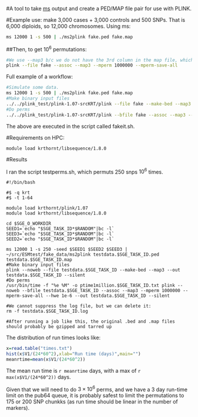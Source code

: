 #A tool to take [ms](http://home.uchicago.edu/rhudson1/source/mksamples.html) output and create a PED/MAP file pair for use with PLINK.

#Example use:  make 3,000 cases + 3,000 controls and 500 SNPs.  That is 6,000 diploids, so 12,000 chromosomes.  Using ms:

```sh
ms 12000 1 -s 500 | ./ms2plink fake.ped fake.map
```

##Then, to get $10^6$ permutations:

```sh
#We use --map3 b/c we do not have the 3rd column in the map file, which is position in cM.
plink --file fake --assoc --map3 --mperm 1000000 --mperm-save-all
```


Full example of a workflow:

```sh
#Simulate some data.
ms 12000 1 -s 500 | ./ms2plink fake.ped fake.map
#Make binary input files
../../plink_test/plink-1.07-srcKRT/plink --file fake --make-bed --map3 --out fake
#Do perms
../../plink_test/plink-1.07-srcKRT/plink --bfile fake --assoc --map3 --mperm 200000 --mperm-save-all --hwe 1e-6 --out fake
```

The above are executed in the script called fakeit.sh.


#Requirements on HPC:

```
module load krthornt/libsequence/1.8.0
```

#Results

I ran the script testperms.sh, which permuts 250 snps $10^6$ times.

```
#!/bin/bash

#$ -q krt
#$ -t 1-64

module load krthornt/plink/1.07
module load krthornt/libsequence/1.8.0

cd $SGE_O_WORKDIR
SEED1=`echo "$SGE_TASK_ID*$RANDOM"|bc -l`
SEED3=`echo "$SGE_TASK_ID*$RANDOM"|bc -l`
SEED2=`echo "$SGE_TASK_ID*$RANDOM"|bc -l`

ms 12000 1 -s 250 -seed $SEED1 $SEED2 $SEED3 | ~/src/ESMtest/fake_data/ms2plink testdata.$SGE_TASK_ID.ped testdata.$SGE_TASK_ID.map
#Make binary input files
plink --noweb --file testdata.$SGE_TASK_ID --make-bed --map3 --out testdata.$SGE_TASK_ID --silent
#Do perms
/usr/bin/time -f "%e %M" -o ptime1million.$SGE_TASK_ID.txt plink --noweb --bfile testdata.$SGE_TASK_ID --assoc --map3 --mperm 1000000 --mperm-save-all --hwe 1e-6 --out testdata.$SGE_TASK_ID --silent

#We cannot suppress the log file, but we can delete it:
rm -f testdata.$SGE_TASK_ID.log

#After running a job like this, the original .bed and .map files should probably be gzipped and tarred up
```

The distribution of run times looks like:

```r
x=read.table("times.txt")
hist(x$V1/(24*60^2),xlab="Run time (days)",main="")
meanrtime=mean(x$V1/(24*60^2))
```

The mean run time is `r meanrtime` days, with a max of `r max(x$V1/(24*60^2))` days.

Given that we will need to do $3 \times 10^6$ perms, and we have a 3 day run-time limit on the pub64 queue, it is probably safest to limit the permutations to 175 or 200 SNP chunkks (as run time should be linear in the number of markers).
